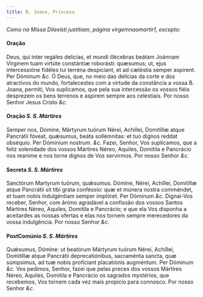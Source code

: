 ```yaml
---
title: B. Joana, Princesa
---
```


<em>Como na Missa Dilexísti justitiam, página virgemnaomartir1, excepto:</em>

#### Oração

<div class="grid grid-cols-2 gap-5">
  <span class="text-justify">
    Deus, qui inter regáles delicias, et mundi illécebras beátam Joánnam
    Vírginem tuam virtúte constántiæ roborásti: quæsumus; ut, ejus intercessióne
    fidéles tui terréna despiciant, et ad cæléstia semper aspirent. Per Dóminum
    <em>&c.</em>
  </span>
  <span class="text-justify">
    Ó Deus, que, no meio das delícias da corte e dos atractivos do mundo,
    fortalecestes com a virtude da constância a vossa B. Joana, permiti, Vos
    suplicamos, que pela sua intercessão os vossos fiéis desprezem os bens
    terrenos e aspirem sempre aos celestiais. Por nosso Senhor Jesus Cristo
    <em>&c.</em>
  </span>
</div>

#### Oração <em>S. S. Mártires</em>

<div class="grid grid-cols-2 gap-5">
  <span class="text-justify">
    Semper nos, Dómine, Mártyrum tuórum Nérei, Achillei, Domitíllæ atque
    Pancrátii fóveat, quǽsumus, beáta sollémnitas: et tuo dignos reddat
    obséquio. Per Dóminium nostrum. <em>&c.</em>
  </span>
  <span class="text-justify">
    Fazei, Senhor, Vos suplicamos, que a feliz solenidade dos vossos Mártires
    Néreo, Aquiles, Domitila e Pancrácio nos reanime e nos torne dignos de Vos
    servirmos. Por nosso Senhor <em>&c.</em>
  </span>
</div>

#### Secreta <em>S. S. Mártires</em>

<div class="grid grid-cols-2 gap-5">
  <span class="text-justify">
    Sanctórum Martyrum tuórum, quǽsumus. Dómine, Nérei, Achíllei, Domitíllæ
    atque Pancrátii sit tibi grata conféssio: quæ et múnera nostra comméndet, et
    tuam nobis indulgéntiam semper implóret. Per Dóminum <em>&c.</em>
  </span>
  <span class="text-justify">
    Dignai-Vos receber, Senhor, com ânimo agradável a confissão dos vossos
    Santos Mártires Néreo, Aquiles, Domitila e Pancrácio; e que ela Vos disponha
    a aceitardes as nossas ofertas e elas nos tornem sempre merecedores da vossa
    indulgência. Por nosso Senhor <em>&c.</em>
  </span>
</div>

#### PostComúnio <em>S. S. Mártires</em>

<div class="grid grid-cols-2 gap-5">
  <span class="text-justify">
    Quǽsumus, Dómine: ut beatórum Mártyrum tuórum Nérei, Achíllei, Domitíllæ
    atque Pancrátii deprecatiónibus, sacraménta sancta, quæ súmpsimus, ad tuæ
    nobis profíciant placatiónis augméntum. Per Dóminum <em>&c.</em>
  </span>
  <span class="text-justify">
    Vos pedimos, Senhor, fazei que pelas preces dos vossos Mártires Néreo,
    Aquiles, Domitila e Pancrácio os sagrados mystérios, que recebemos, Vos
    tornem cada vez mais propício para connosco. Por nosso Senhor <em>&c.</em>
  </span>
</div>
